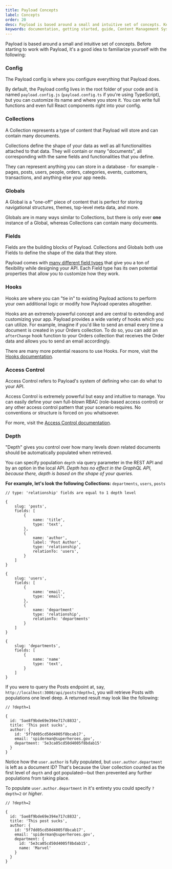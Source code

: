 ```yaml
---
title: Payload Concepts
label: Concepts
order: 20
desc: Payload is based around a small and intuitive set of concepts. Key concepts include collections, globals, fields and more.
keywords: documentation, getting started, guide, Content Management System, cms, headless, javascript, node, react, express
---
```


Payload is based around a small and intuitive set of concepts. Before starting to work with Payload, it's a good idea to familiarize yourself with the following:

### Config

<Banner type="info">
	The Payload config is where you configure everything that Payload does.
</Banner>

By default, the Payload config lives in the root folder of your code and is named `payload.config.js` (`payload.config.ts` if you're using TypeScript), but you can customize its name and where you store it. You can write full functions and even full React components right into your config.

### Collections

<Banner type="info">
	A Collection represents a type of content that Payload will store and can contain many documents.
</Banner>

Collections define the shape of your data as well as all functionalities attached to that data. They will contain or many "documents", all corresponding with the same fields and functionalities that you define.

They can represent anything you can store in a database - for example - pages, posts, users, people, orders, categories, events, customers, transactions, and anything else your app needs.

### Globals

<Banner type="info">
	A Global is a "one-off" piece of content that is perfect for storing navigational structures, themes, top-level meta data, and more.
</Banner>

Globals are in many ways similar to Collections, but there is only ever **one** instance of a Global, whereas Collections can contain many documents.

### Fields

<Banner type="info">
	Fields are the building blocks of Payload. Collections and Globals both use Fields to define the shape of the data that they store.
</Banner>

Payload comes with [many different field types](../fields/overview) that give you a ton of flexibility while designing your API. Each Field type has its own potential properties that allow you to customize how they work.

### Hooks

<Banner type="info">
	Hooks are where you can "tie in" to existing Payload actions to perform your own additional logic or modify how Payload operates altogether.
</Banner>

Hooks are an extremely powerful concept and are central to extending and customizing your app. Payload provides a wide variety of hooks which you can utilize. For example, imagine if you'd like to send an email every time a document is created in your Orders collection. To do so, you can add an `afterChange` hook function to your Orders collection that receives the Order data and allows you to send an email accordingly.

There are many more potential reasons to use Hooks. For more, visit the [Hooks documentation](/docs/hooks/overview).

### Access Control

<Banner type="info">
  Access Control refers to Payload's system of defining who can do what to your API.
</Banner>

Access Control is extremely powerful but easy and intuitive to manage. You can easily define your own full-blown RBAC (role-based access control) or any other access control pattern that your scenario requires. No conventions or structure is forced on you whatsoever.

For more, visit the [Access Control documentation](/docs/access-control/overview).

### Depth

<Banner type="info">
	"Depth" gives you control over how many levels down related documents should be automatically populated when retrieved.
</Banner>

You can specify population `depth` via query parameter in the REST API and by an option in the local API. *Depth has no effect in the GraphQL API, because there, depth is based on the shape of your queries.*

**For example, let's look the following Collections:** `departments`, `users`, `posts`

```
// type: 'relationship' fields are equal to 1 depth level

{
	slug: 'posts',
	fields: [
		{
			name: 'title',
			type: 'text',
		},
		{
			name: 'author',
			label: 'Post Author',
			type: 'relationship',
			relationTo: 'users',
		}
	]
}

{
	slug: 'users',
	fields: [
		{
			name: 'email',
			type: 'email',
		},
		{
			name: 'department'
			type: 'relationship',
			relationTo: 'departments'
		}
	]
}

{
	slug: 'departments',
	fields: [
		{
			name: 'name'
			type: 'text',
		}
	]
}
```

If you were to query the Posts endpoint at, say, `http://localhost:3000/api/posts?depth=1`, you will retrieve Posts with populations one level deep. A returned result may look like the following:

```
// ?depth=1

{
  id: '5ae8f9bde69e394e717c8832',
  title: 'This post sucks',
  author: {
    id: '5f7dd05cd50d4005f8bcab17',
    email: 'spiderman@superheroes.gov',
    department: '5e3ca05cd50d4005f8bdab15'
  }
}
```

Notice how the `user.author` is fully populated, but `user.author.department` is left as a document ID? That's because the User collection counted as the first level of `depth` and got populated—but then prevented any further populations from taking place.

To populate `user.author.department` in it's entirety you could specify `?depth=2` or _higher_.

```
// ?depth=2

{
  id: '5ae8f9bde69e394e717c8832',
  title: 'This post sucks',
  author: {
    id: '5f7dd05cd50d4005f8bcab17',
    email: 'spiderman@superheroes.gov',
    department: {
      id: '5e3ca05cd50d4005f8bdab15',
      name: 'Marvel'
    }
  }
}
```

